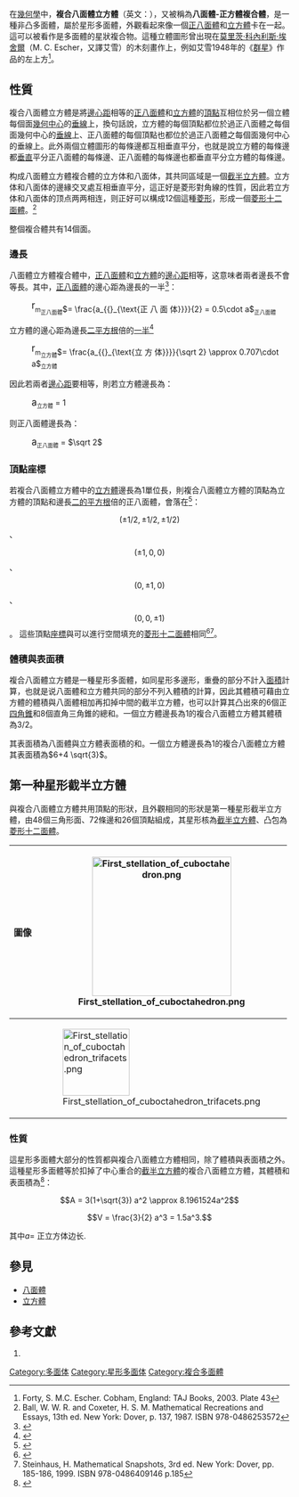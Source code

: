 {{Polyhedronbox
| name = 複合八面體立方體
| polyhedron = 複合八面體立方體
| imagename = Compound of cube and octahedron.png
| rotating = Compound of cube and octahedron.png
| rinfo = (點選檢視旋轉模型)
| Type = [[複合多面體|複合多面體]]
| Face = 14
| Edge = 24
| Vertice = 14
| Genu = 
| Face_type = 8個[[三角形|三角形]]<br/>6個[[正方形|正方形]]
| Compound_count=2
| Compound_type=1個正八面體<br/>1個立方體
| Vertice_type = 
| Schläfli = 
| Wythoff = 
| Face_configuration = 
| Symmetry_group = 八面體群 (''O''<sub>''h''</sub>)
| Index_references = 
| dual = 自身對偶
| Rotation_group = 
| Dihedral_angle = 
| Properties = 
| 3d_image = 
| vfigimage = 
| dual_image = 
| net_image = 
}}
在[[幾何學|幾何學]]中，'''複合八面體立方體'''（英文：{{lang|en|Compound of cube and octahedron}}），又被稱為'''八面體-正方體複合體'''，是一種非凸多面體，屬於星形多面體，外觀看起來像一個[[正八面體|正八面體]]和[[立方體|立方體]]卡在一起。這可以被看作是多面體的星狀複合物。這種立體圖形曾出現在[[莫里茲·柯尼利斯·艾雪|莫里茨·科內利斯·埃舍爾]]（M. C. Escher，又譯艾雪）的木刻畫作上，例如艾雪1948年的《[[群星_(木版畫)|群星]]》作品的左上方<ref>Forty, S. M.C. Escher. Cobham, England: TAJ Books, 2003. Plate 43</ref>。

== 性質 ==
複合八面體立方體是將[[邊心距|邊心距]]相等的[[正八面體|正八面體]]和[[立方體|立方體]]的[[頂點_(幾何)|頂點]]互相位於另一個立體每個面[[幾何中心|幾何中心]]的[[垂線|垂線]]上，換句話說，立方體的每個頂點都位於過正八面體之每個面幾何中心的[[垂線|垂線]]上、正八面體的每個頂點也都位於過正八面體之每個面幾何中心的垂線上。此外兩個立體圖形的每條邊都互相垂直平分，也就是說立方體的每條邊都[[垂直|垂直]]平分正八面體的每條邊、正八面體的每條邊也都垂直平分立方體的每條邊。

构成八面體立方體複合體的立方体和八面体，其共同區域是一個[[截半立方體|截半立方體]]。立方体和八面体的邊緣交叉處互相垂直平分，這正好是菱形對角線的性質，因此若立方体和八面体的顶点两两相连，则正好可以構成12個這種[[菱形|菱形]]，形成一個[[菱形十二面體|菱形十二面體]]。<ref>Ball, W. W. R. and Coxeter, H. S. M. Mathematical Recreations and Essays, 13th ed. New York: Dover, p. 137, 1987. ISBN 978-0486253572</ref>

整個複合體共有14個面。

=== 邊長 ===
八面體立方體複合體中，[[正八面體|正八面體]]和[[立方體|立方體]]的[[邊心距|邊心距]]相等，这意味者兩者邊長不會等長。其中，[[正八面體|正八面體]]的邊心距為邊長的一半<ref>{{mathworld | urlname = Octahedron | title = Octahedron}}</ref>：
:<sup><big><big>r</big></big></sup><small>m</small><sub><small>正八面體</small></sub><math>= \frac{a_{{}_{\text{正 八 面 体}}}}{2} = 0.5\cdot a</math><sub><small>正八面體</small></sub>
立方體的邊心距為邊長[[2的算術平方根|二平方根]]倍的[[一半|一半]]<ref>{{mathworld | urlname = Cube | title = Cube}}</ref>
:<sup><big><big>r</big></big></sup><small>m</small><sub><small>立方體</small></sub><math>= \frac{a_{{}_{\text{立 方 体}}}}{\sqrt 2} \approx 0.707\cdot a</math><sub><small>立方體</small></sub>
因此若兩者[[邊心距|邊心距]]要相等，則若立方體邊長為：
:<big>a</big><sub><small>立方體</small></sub> = 1

则正八面體邊長為：
:<big>a</big><sub><small>正八面體</small></sub> = <math>\sqrt 2</math>

=== 頂點座標 ===
若複合八面體立方體中的[[立方體|立方體]]邊長為1單位長，則複合八面體立方體的頂點為立方體的頂點和邊長[[2的算術平方根|二的平方根]]倍的正八面體，會落在<ref name = "dmccooeydata">{{Cite web | url = http://dmccooey.com/polyhedra/CubeOctahedronCompound1.txt | title = Data of Cube-Octahedron Compound | publisher = dmccooey.com | archiveurl = https://web.archive.org/web/20161001054051/http://dmccooey.com/polyhedra/CubeOctahedronCompound1.txt | archivedate = 2016-10-01 | access-date = 2016-10-01 | dead-url = no }}</ref>：
:<math>(\pm 1/2, \pm 1/2, \pm 1/2)</math>、
:<math>(\pm 1, 0, 0)</math>、
:<math>(0, \pm 1, 0)</math>、
:<math>(0, 0, \pm 1)</math>。
這些頂點[[座標|座標]]與可以進行空間填充的[[菱形十二面體|菱形十二面體]]相同<ref>{{Mathworld | urlname = RhombicDodecahedron | title=Rhombic dodecahedron }}</ref><ref>Steinhaus, H. Mathematical Snapshots, 3rd ed. New York: Dover, pp. 185-186, 1999. ISBN 978-0486409146 p.185</ref>。

=== 體積與表面積 ===
複合八面體立方體是一種星形多面體，如同星形多邊形，重疊的部分不計入[[面積|面積]]計算，也就是说八面體和立方體共同的部分不列入體積的計算，因此其體積可藉由立方體的體積與八面體相加再扣掉中間的截半立方體，也可以計算其凸出來的6個正[[四角錐|四角錐]]和8個直角三角錐的總和。一個立方體邊長為1的複合八面體立方體其體積為<math>3/2</math>。

其表面積為八面體與立方體表面積的和。一個立方體邊長為1的複合八面體立方體其表面積為<math>6+4 \sqrt{3}</math>。

== 第一种星形截半立方體 ==
與複合八面體立方體共用頂點的形狀，且外觀相同的形狀是第一種星形截半立方體，由48個三角形面、72條邊和26個頂點組成，其星形核為[[截半立方體|截半立方體]]、凸包為[[菱形十二面體|菱形十二面體]]。
{| class=wikitable
|-
!圖像
|colspan=2|[[File:First_stellation_of_cuboctahedron.png|250px]]
|-
!{{link-en|星狀圖|Stellation diagram}}
|[[File:First_stellation_of_cuboctahedron_trifacets.png|120px]]
|[[File:First_stellation_of_cuboctahedron_square_facets.png|120px]]
|}
=== 性質 ===
這星形多面體大部分的性質都與複合八面體立方體相同，除了體積與表面積之外。這種星形多面體等於扣掉了中心重合的[[截半立方體|截半立方體]]的複合八面體立方體，其體積和表面積為<ref>{{mathworld |urlname=Cube-OctahedronCompound.html |title=Cube-Octahedron Compound}}</ref>：
:<math>A = 3(1+\sqrt{3}) a^2 \approx 8.1961524a^2</math>
:<math>V = \frac{3}{2} a^3 = 1.5a^3.</math>

其中<math>a = </math> 正立方体边长.

== 參見 ==
* [[八面體|八面體]]
* [[立方體|立方體]]

== 參考文獻 ==
{{refbegin|2}}
# {{cite book | first=Magnus | last=Wenninger | title=Polyhedron Models | publisher=Cambridge University Press | year=1974 | isbn=978-0-521-09859-5 }}
{{reflist}}
{{refend}}

{{廣義的正多面體}}

[[Category:多面体|Category:多面体]]
[[Category:星形多面体|Category:星形多面体]]
[[Category:複合多面體|Category:複合多面體]]